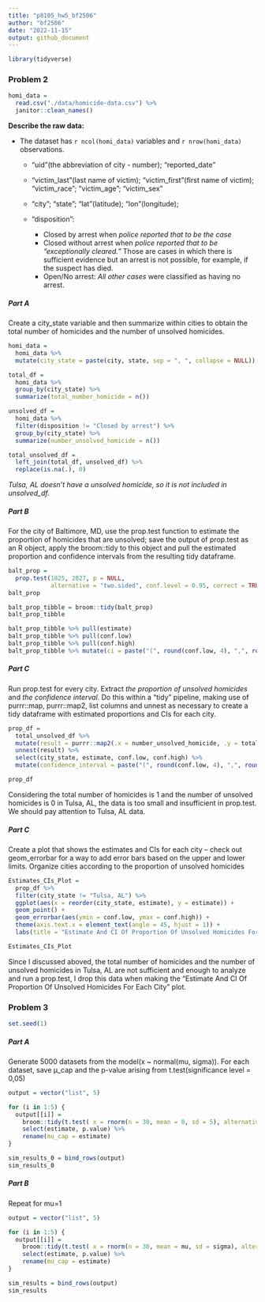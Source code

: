 ```yaml
---
title: "p8105_hw5_bf2506"
author: "bf2506"
date: "2022-11-15"
output: github_document
---
```

```r
library(tidyverse)
```

### Problem 2

```r
homi_data = 
  read.csv("./data/homicide-data.csv") %>%
  janitor::clean_names()
```
**Describe the raw data:**

* The dataset has `r ncol(homi_data)` variables and `r nrow(homi_data)` observations.

  * "uid"(the abbreviation of city - number); "reported_date"
  
  * "victim_last"(last name of victim); "victim_first"(first name of victim); "victim_race"; "victim_age"; "victim_sex"
  
  * "city"; "state"; "lat"(latitude); "lon"(longitude); 
  
  * "disposition": 
    * Closed by arrest when *police reported that to be the case*
    * Closed without arrest when *police reported that to be “exceptionally cleared.”* Those are cases in which there is sufficient evidence but an arrest is not possible, for example, if the suspect has died.
    * Open/No arrest: *All other cases* were classified as having no arrest.

##### Part A

Create a city_state variable and then summarize within cities to obtain the total number of homicides and the number of unsolved homicides.

```r
homi_data = 
  homi_data %>% 
  mutate(city_state = paste(city, state, sep = ", ", collapse = NULL))

total_df = 
  homi_data %>% 
  group_by(city_state) %>% 
  summarize(total_number_homicide = n())

unsolved_df = 
  homi_data %>%
  filter(disposition != "Closed by arrest") %>% 
  group_by(city_state) %>% 
  summarize(number_unsolved_homicide = n())

total_unsolved_df = 
  left_join(total_df, unsolved_df) %>% 
  replace(is.na(.), 0)
```
*Tulsa, AL doesn't have a unsolved homicide, so it is not included in unsolved_df.*

##### Part B

For the city of Baltimore, MD, use the prop.test function to estimate the proportion of homicides that are unsolved; save the output of prop.test as an R object, apply the broom::tidy to this object and pull the estimated proportion and confidence intervals from the resulting tidy dataframe.

```r
balt_prop = 
  prop.test(1825, 2827, p = NULL, 
            alternative = "two.sided", conf.level = 0.95, correct = TRUE)
balt_prop

balt_prop_tibble = broom::tidy(balt_prop)
balt_prop_tibble

balt_prop_tibble %>% pull(estimate)
balt_prop_tibble %>% pull(conf.low)
balt_prop_tibble %>% pull(conf.high)
balt_prop_tibble %>% mutate(ci = paste("(", round(conf.low, 4), ",", round(conf.high, 4), ")")) %>% pull(ci)
```

##### Part C

Run prop.test for every city. Extract *the proportion of unsolved homicides* and *the confidence interval*. Do this within a “tidy” pipeline, making use of purrr::map, purrr::map2, list columns and unnest as necessary to create a tidy dataframe with estimated proportions and CIs for each city.

```r
prop_df = 
  total_unsolved_df %>% 
  mutate(result = purrr::map2(.x = number_unsolved_homicide, .y = total_number_homicide, ~broom::tidy(prop.test(x = .x, n = .y, alternative = "two.sided", conf.level = 0.95, correct = TRUE)))) %>% 
  unnest(result) %>% 
  select(city_state, estimate, conf.low, conf.high) %>% 
  mutate(confidence_interval = paste("(", round(conf.low, 4), ",", round(conf.high, 4), ")"))

prop_df
```
Considering the total number of homicides is 1 and the number of unsolved homicides is 0 in Tulsa, AL, the data is too small and insufficient in prop.test. We should pay attention to Tulsa, AL data.

##### Part C

Create a plot that shows the estimates and CIs for each city – check out geom_errorbar for a way to add error bars based on the upper and lower limits. Organize cities according to the proportion of unsolved homicides
```r
Estimates_CIs_Plot = 
  prop_df %>% 
  filter(city_state != "Tulsa, AL") %>% 
  ggplot(aes(x = reorder(city_state, estimate), y = estimate)) + 
  geom_point() +
  geom_errorbar(aes(ymin = conf.low, ymax = conf.high)) +
  theme(axis.text.x = element_text(angle = 45, hjust = 1)) +
  labs(title = "Estimate And CI Of Proportion Of Unsolved Homicides For Each City", x = "City, State", y = "Estimate / CI")

Estimates_CIs_Plot
```
Since I discussed aboved, the  total number of homicides and the number of unsolved homicides in Tulsa, AL are not sufficient and enough to analyze and run a prop.test, I drop this data when making the "Estimate And CI Of Proportion Of Unsolved Homicides For Each City" plot.

### Problem 3

```r
set.seed(1)
```

##### Part A 

Generate 5000 datasets from the model(x ~ normal(mu, sigma)). For each dataset, save μ_cap and the p-value arising from t.test(significance level = 0,05)
```r
output = vector("list", 5)

for (i in 1:5) {
  output[[i]] = 
    broom::tidy(t.test( x = rnorm(n = 30, mean = 0, sd = 5), alternative = "two.sided", mu = 0, paired = FALSE, conf.level = 0.95)) %>% 
    select(estimate, p.value) %>% 
    rename(mu_cap = estimate)
}

sim_results_0 = bind_rows(output)
sim_results_0
```

##### Part B

Repeat for mu=1

```r
output = vector("list", 5)

for (i in 1:5) {
  output[[i]] = 
    broom::tidy(t.test( x = rnorm(n = 30, mean = mu, sd = sigma), alternative = "two.sided", mu = 0, paired = FALSE, conf.level = 0.95)) %>% 
    select(estimate, p.value) %>% 
    rename(mu_cap = estimate)
}

sim_results = bind_rows(output)
sim_results
```

